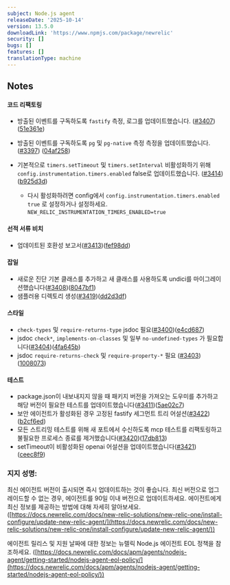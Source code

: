 ```yaml
---
subject: Node.js agent
releaseDate: '2025-10-14'
version: 13.5.0
downloadLink: 'https://www.npmjs.com/package/newrelic'
security: []
bugs: []
features: []
translationType: machine
---
```


## Notes

#### 코드 리팩토링

* 방출된 이벤트를 구독하도록 `fastify` 측정, 로그를 업데이트했습니다. ([#3407](https://github.com/newrelic/node-newrelic/pull/3407)) ([51e361e](https://github.com/newrelic/node-newrelic/commit/51e361ed736fa1235eeb16f1c5ec833a1b56a0bf))

* 방출된 이벤트를 구독하도록 `pg` 및 `pg-native` 측정 측정을 업데이트했습니다. ([#3397](https://github.com/newrelic/node-newrelic/pull/3397)) ([04af258](https://github.com/newrelic/node-newrelic/commit/04af2580a554ecabedab447d5edc5cec836d7f40))

* 기본적으로 `timers.setTimeout` 및 `timers.setInterval` 비활성화하기 위해 `config.instrumentation.timers.enabled` false로 업데이트했습니다. ([#3414](https://github.com/newrelic/node-newrelic/pull/3414)) ([b925d3d](https://github.com/newrelic/node-newrelic/commit/b925d3d178886e6d4bbd0f2eaa6f51b6fddd7878))

  * 다시 활성화하려면 config에서 `config.instrumentation.timers.enabled` `true` 로 설정하거나 설정하세요. `NEW_RELIC_INSTRUMENTATION_TIMERS_ENABLED=true`

#### 선적 서류 비치

* 업데이트된 호환성 보고서([#3413](https://github.com/newrelic/node-newrelic/pull/3413))([fef98dd](https://github.com/newrelic/node-newrelic/commit/fef98ddffddf60b32f162ea87dee2a3a0bdf8048))

#### 잡일

* 새로운 진단 기본 클래스를 추가하고 새 클래스를 사용하도록 undici를 마이그레이션했습니다([#3408](https://github.com/newrelic/node-newrelic/pull/3408))([8047bf1](https://github.com/newrelic/node-newrelic/commit/8047bf165ae5105bb612c1a834d574078d52724d))
* 샘플러용 디렉토리 생성([#3419](https://github.com/newrelic/node-newrelic/pull/3419))([dd2d3df](https://github.com/newrelic/node-newrelic/commit/dd2d3dfe1bb2582de51e07a1cce6077df84f7108))

#### 스타일

* `check-types` 및 `require-returns-type` jsdoc 필요([#3400](https://github.com/newrelic/node-newrelic/pull/3400))([e4cd687](https://github.com/newrelic/node-newrelic/commit/e4cd687c59aeaba6b627403bcb29b4b6576fe4d9))
* jsdoc `check*`, `implements-on-classes` 및 일부 `no-undefined-types` 가 필요합니다([#3404](https://github.com/newrelic/node-newrelic/pull/3404))([4fa645b](https://github.com/newrelic/node-newrelic/commit/4fa645b91900ff0acbd24b8f50c6fffcd07f3b82))
* jsdoc `require-returns-check` 및 `require-property-*` 필요 ([#3403](https://github.com/newrelic/node-newrelic/pull/3403)) ([1008073](https://github.com/newrelic/node-newrelic/commit/100807342b9c9283f43042024f15bb575de219ee))

#### 테스트

* package.json이 내보내지지 않을 때 패키지 버전을 가져오는 도우미를 추가하고 해당 버전이 필요한 테스트를 업데이트했습니다([#3411](https://github.com/newrelic/node-newrelic/pull/3411))([5ae02c7](https://github.com/newrelic/node-newrelic/commit/5ae02c7411cd7ae0a45203b025559c5442a7171e))
* 보안 에이전트가 활성화된 경우 고정된 fastify 세그먼트 트리 어설션([#3422](https://github.com/newrelic/node-newrelic/pull/3422))([b2cf6ed](https://github.com/newrelic/node-newrelic/commit/b2cf6ed5d8debae23d0bb31e9a72b325464fadc2))
* 모든 스트리밍 테스트를 위해 새 포트에서 수신하도록 mcp 테스트를 리팩토링하고 불필요한 프로세스 종료를 제거했습니다([#3420](https://github.com/newrelic/node-newrelic/pull/3420))([17db813](https://github.com/newrelic/node-newrelic/commit/17db8133e8e13c970362330885dccf4870942aea))
* setTimeout이 비활성화된 openai 어설션을 업데이트했습니다([#3421](https://github.com/newrelic/node-newrelic/pull/3421))([ceec8f9](https://github.com/newrelic/node-newrelic/commit/ceec8f9ef2ac95285dcc1619ef2ee8e187252beb))

### 지지 성명:

최신 에이전트 버전이 출시되면 즉시 업데이트하는 것이 좋습니다. 최신 버전으로 업그레이드할 수 없는 경우, 에이전트를 90일 이내 버전으로 업데이트하세요. 에이전트에게 최신 정보를 제공하는 방법에 대해 자세히 알아보세요. ([https://docs.newrelic.com/docs/new-relic-solutions/new-relic-one/install-configure/update-new-relic-agent/](https://docs.newrelic.com/docs/new-relic-solutions/new-relic-one/install-configure/update-new-relic-agent/))

에이전트 릴리스 및 지원 날짜에 대한 정보는 뉴렐릭 Node.js 에이전트 EOL 정책을 참조하세요. ([https://docs.newrelic.com/docs/apm/agents/nodejs-agent/getting-started/nodejs-agent-eol-policy/](https://docs.newrelic.com/docs/apm/agents/nodejs-agent/getting-started/nodejs-agent-eol-policy/))